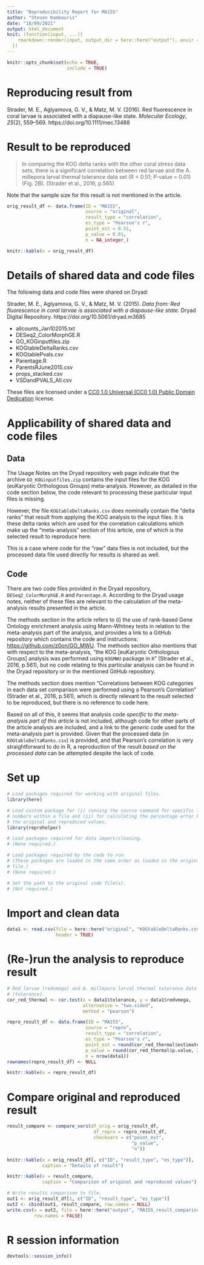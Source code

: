 ```yaml
---
title: "Reproducibility Report for MA155"
author: "Steven Kambouris"
date: "18/09/2021"
output: html_document
knit: (function(input, ...){
    rmarkdown::render(input, output_dir = here::here("output"), envir = globalenv())
  })
---
```


```r
knitr::opts_chunk$set(echo = TRUE,
                      include = TRUE)
```

# Reproducing result from

Strader, M. E., Aglyamova, G. V., & Matz, M. V. (2016). Red fluorescence in coral larvae is associated with a diapause-like state. _Molecular Ecology_, _25_(2), 559–569. https://doi.org/10.1111/mec.13488

# Result to be reproduced

> In comparing the KOG delta ranks with the other coral stress data sets, there is a significant correlation between red larvae and the A. millepora larval thermal tolerance data set (R = 0.51; P-value = 0.01) (Fig. 2B). (Strader et al., 2016, p.565)

Note that the sample size for this result is not mentioned in the article.

```r
orig_result_df <- data.frame(ID = "MA155",
                             source = "original",
                             result_type = "correlation",
                             es_type = "Pearson's r",
                             point_est = 0.51,
                             p_value = 0.01,
                             n = NA_integer_)

knitr::kable(x = orig_result_df)
```

# Details of shared data and code files

The following data and code files were shared on Dryad:

Strader, M. E., Aglyamova, G. V., & Matz, M. V. (2015). _Data from: Red fluorescence in coral larvae is associated with a diapause-like state._ Dryad Digital Repository. https://doi.org/10.5061/dryad.m3685

* allcounts_Jan102015.txt
* DESeq2_ColorMorphGE.R
* GO_KOGinputfiles.zip
* KOGtableDeltaRanks.csv
* KOGtablePvals.csv
* Parentage.R
* ParentsRJune2015.csv
* props_stacked.csv
* VSDandPVALS_All.csv

These files are licensed under a [CC0 1.0 Universal (CC0 1.0) Public Domain Dedication](https://creativecommons.org/publicdomain/zero/1.0/) license.

# Applicability of shared data and code files

## Data
The Usage Notes on the Dryad repository web page indicate that the archive `GO_KOGinputfiles.zip` contains the input files for the KOG (euKaryotic Orthologous Groups) meta-analysis. However, as detailed in the code section below, the code relevant to processing these particular input files is missing.

However, the file `KOGtableDeltaRanks.csv` does nominally contain the "delta ranks" that result from applying the KOG analysis to the input files. It is these delta ranks which are used for the correlation calculations which make up the "meta-analysis" section of this article, one of which is the selected result to reproduce here.

This is a case where code for the "raw" data files is not included, but the processed data file used directly for results is shared as well.

## Code
There are two code files provided in the Dryad repository, `DESeq2_ColorMorphGE.R` and `Parentage.R`. According to the Dryad usage notes, neither of these files are relevant to the calculation of the meta-analysis results presented in the article.

The methods section in the article refers to (i) the use of rank-based Gene Ontology enrichment analysis using Mann-Whitney tests in relation to the meta-analysis part of the analysis, and provides a link to a GitHub repository which contains the code and instructions: [https://github.com/z0on/GO_MWU](https://github.com/z0on/GO_MWU). The methods section also mentions that with respect to the meta-analysis, "the KOG [euKaryotic Orthologous Groups] analysis was performed using `KOGMWU` package in `R`" (Strader et al., 2016, p.561), but no code relating to this particular analysis can be found in the Dryad repository or in the mentioned GitHub repository.

The methods section does mention "Correlations between KOG categories in each data set comparison were performed using a Pearson’s Correlation" (Strader et al., 2016, p.561), which is directly relevant to the result selected to be reproduced, but there is no reference to code here.

Based on all of this, it seems that analysis code _specific to the meta-analysis part of this article_ is not included, although code for other parts of the article analysis are included, and a link to the _generic_ code used for the meta-analysis part is provided. Given that the processed data (in `KOGtableDeltaRanks.csv`) is provided, and that Pearson's correlation is very straightforward to do in R, a reproduction of the result _based on the processed data_ can be attempted despite the lack of code.

# Set up
```r

# Load packages required for working with original files.
library(here)

# Load custom package for (i) running the source command for specific line
# numbers within a file and (ii) for calculating the percentage error between
# the original and reproduced values.
library(reprohelper)

# Load packages required for data import/cleaning.
# (None required.)

# Load packages required by the code to run.
# (These packages are loaded in the same order as loaded in the original code
# file.)
# (None required.)

# Set the path to the original code file(s).
# (Not required.)

```

# Import and clean data
```r

data1 <- read.csv(file = here::here("original", "KOGtableDeltaRanks.csv"),
                  header = TRUE)

```

# (Re-)run the analysis to reproduce result
```r

# Red larvae (redvmega) and A. millepora larval thermal tolerance data set
# (tolerance).
cor_red_thermal <- cor.test(x = data1$tolerance, y = data1$redvmega,
                            alternative = "two.sided",
                            method = "pearson")

repro_result_df <- data.frame(ID = "MA155",
                             source = "repro",
                             result_type = "correlation",
                             es_type = "Pearson's r",
                             point_est = round(cor_red_thermal$estimate[[1]], 2),
                             p_value = round(cor_red_thermal$p.value, 2),
                             n = nrow(data1))
rownames(repro_result_df) <- NULL

knitr::kable(x = repro_result_df)

```

# Compare original and reproduced result
```r

result_compare <- compare_vars(df_orig = orig_result_df,
                                df_repro = repro_result_df,
                                checkvars = c("point_est",
                                              "p_value",
                                              "n"))

knitr::kable(x = orig_result_df[, c("ID", "result_type", "es_type")],
             caption = "Details of result")

knitr::kable(x = result_compare,
             caption = "Comparison of original and reproduced values")

# Write results comparison to file.
out1 <- orig_result_df[1, c("ID", "result_type", "es_type")]
out2 <- cbind(out1, result_compare, row.names = NULL)
write.csv(x = out2, file = here::here("output", "MA155_result_comparison.csv"),
          row.names = FALSE)

```

# R session information

```r
devtools::session_info()
```
